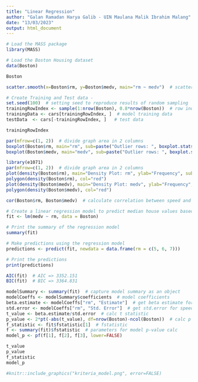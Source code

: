 ---
title: "Linear Regression"
author: "Galan Ramadan Harya Galib - UIN Maulana Malik Ibrahim Malang"
date: "13/03/2023"
output: html_document
---

```{r}
# Load the MASS package
library(MASS)

# Load the Boston Housing dataset
data(Boston)
```

```{r}
Boston
```


```{r}
scatter.smooth(x=Boston$rm, y=Boston$medv, main="rm ~ medv")  # scatterplot
```

```{r}
# Create Training and Test data -
set.seed(100)  # setting seed to reproduce results of random sampling
trainingRowIndex <- sample(1:nrow(Boston), 0.8*nrow(Boston))  # row indices for training data
trainingData <- cars[trainingRowIndex, ]  # model training data
testData  <- cars[-trainingRowIndex, ]   # test data

trainingRowIndex
```


```{r}
par(mfrow=c(1, 2))  # divide graph area in 2 columns
boxplot(Boston$rm, main="rm", sub=paste("Outlier rows: ", boxplot.stats(cars$speed)$out))  # box plot for 'speed'
boxplot(Boston$medv, main="medv", sub=paste("Outlier rows: ", boxplot.stats(cars$dist)$out))  # box plot for 'distance'
```

```{r}
library(e1071)
par(mfrow=c(1, 2))  # divide graph area in 2 columns
plot(density(Boston$rm), main="Density Plot: rm", ylab="Frequency", sub=paste("Skewness:", round(e1071::skewness(Boston$rm), 2)))  # density plot for 'rm'
polygon(density(Boston$rm), col="red")
plot(density(Boston$medv), main="Density Plot: medv", ylab="Frequency", sub=paste("Skewness:", round(e1071::skewness(Boston$medv), 2)))  # density plot for 'dist'
polygon(density(Boston$medv), col="red")
```

```{r}
cor(Boston$rm, Boston$medv)  # calculate correlation between speed and distance 
```

```{r}
# Create a linear regression model to predict median house values based on number of rooms
fit <- lm(medv ~ rm, data = Boston)

# Print the summary of the regression model
summary(fit)

```

```{r}
# Make predictions using the regression model
predictions <- predict(fit, newdata = data.frame(rm = c(5, 6, 7)))

# Print the predictions
print(predictions)
```

```{r}
AIC(fit)  # AIC => 3352.151
BIC(fit)  # BIC => 3364.831
```

```{r}
modelSummary <- summary(fit)  # capture model summary as an object
modelCoeffs <- modelSummary$coefficients  # model coefficients
beta.estimate <- modelCoeffs["rm", "Estimate"]  # get beta estimate for speed
std.error <- modelCoeffs["rm", "Std. Error"]  # get std.error for speed
t_value <- beta.estimate/std.error  # calc t statistic
p_value <- 2*pt(-abs(t_value), df=nrow(Boston)-ncol(Boston))  # calc p Value
f_statistic <- fit$fstatistic[1]  # fstatistic
f <- summary(fit)$fstatistic  # parameters for model p-value calc
model_p <- pf(f[1], f[2], f[3], lower=FALSE)
```

```{r}
t_value
p_value
f_statistic
model_p
```

```{r figurename, echo=FALSE, fig.cap="my caption", out.width = '90%'}
#knitr::include_graphics("kriteria_model.png", error=FALSE)
```






